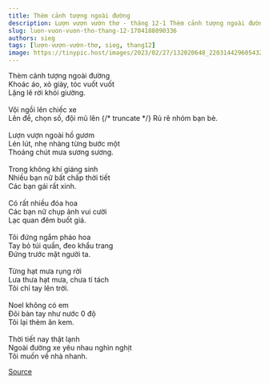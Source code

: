 ```yaml
---
title: Thèm cảnh tượng ngoài đường
description: Lượn vượn vườn thơ - tháng 12-1 Thèm cảnh tượng ngoài đường Khoác áo, xỏ giày, tóc vuốt vuốt
slug: luon-vuon-vuon-tho-thang-12-1704188090336
authors: sieg
tags: [lượn-vượn-vườn-thơ, sieg, thang12]
image: https://tinypic.host/images/2023/02/27/132020648_220314429605432_1080877997059061886_n.th.jpg
---
```


Thèm cảnh tượng ngoài đường\
Khoác áo, xỏ giày, tóc vuốt vuốt\
Lặng lẽ rời khỏi giường.\
\
Vội ngồi lên chiếc xe\
Lên đề, chọn số, đội mũ lên
{/* truncate */}
Rủ rê nhóm bạn bè.\
\
Lượn vượn ngoài hồ gươm\
Lén lút, nhẹ nhàng từng bước một\
Thoáng chút mưa sương sương.\
\
Trong không khí giáng sinh\
Nhiều bạn nữ bất chấp thời tiết\
Các bạn gái rất xinh.\
\
Có rất nhiều đóa hoa\
Các bạn nữ chụp ảnh vui cười\
Lạc quan đêm buốt giá.\
\
Tôi đứng ngắm pháo hoa\
Tay bỏ túi quần, đeo khẩu trang\
Đứng trước mặt người ta.\
\
Từng hạt mưa rụng rời\
Lưa thưa hạt mưa, chưa tí tách\
Tôi chỉ tay lên trời.\
\
Noel không có em\
Đôi bàn tay như nước 0 độ\
Tôi lại thèm ăn kem.\
\
Thời tiết nay thật lạnh\
Ngoài đường xe yêu nhau nghìn nghịt\
Tôi muốn về nhà nhanh.

[Source](https://www.facebook.com/ape.poem/posts/pfbid029UDdEs7qbJUoX8fvxbxVmYBwQ7sqdQemv8pRFCYLW4hSzNjnzotiDeqcw5jPZRnYl)
